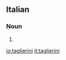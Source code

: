 ==Italian==

===Noun===
{{head|it|plural}} {{g|m}}

# {{plural of|taglierino|lang=it}}

[[io:taglierini]]
[[it:taglierini]]